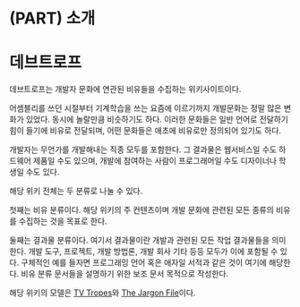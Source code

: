 # (PART) 소개 {-}

# 데브트로프 {-}

데브트로프는 개발자 문화에 연관된 비유들을 수집하는 위키사이트이다.

어셈블리를 쓰던 시절부터 기계학습을 쓰는 요즘에 이르기까지 개발문화는 정말 많은 변화가 있었다. 동시에 놀랄만큼 비슷하기도 하다. 이러한 문화들은 일반 언어로 전달하기 힘이 들기에 비유로 전달되며, 어떤 문화들은 애초에 비유로만 정의되어 있기도 하다.

개발자는 무언가를 개발해내는 직종 모두를 포함한다. 그 결과물은 웹서비스일 수도 하드웨어 제품일 수도 있으며, 개발에 참여하는 사람이 프로그래머일 수도 디자이너나 학생일 수도 있다.

해당 위키 전체는 두 분류로 나눌 수 있다.

첫째는 비유 분류이다. 해당 위키의 주 컨텐츠이며 개발 문화에 관련된 모든 종류의 비유를 수집하는 것을 목표로 한다.

둘째는 결과물 분류이다. 여기서 결과물이란 개발과 관련된 모든 작업 결과물들을 의미한다. 개발 도구, 프로젝트, 개발 방법론, 개발 회사 기타 등등 모두가 이에 포함될 수 있다. 구체적인 예를 들자면 프로그래밍 언어 혹은 애자일 서적과 같은 것이 여기에 해당한다. 비유 분류 문서들을 설명하기 위한 보조 문서 목적으로 작성한다.

해당 위키의 모델은 [TV Tropes](http://tvtropes.org/)와 [The Jargon File](http://catb.org/jargon/html/)이다.